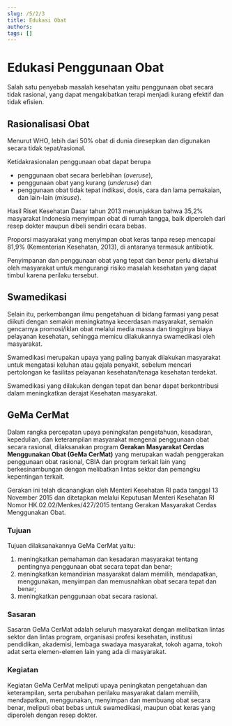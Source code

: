 ```yaml
---
slug: /5/2/3
title: Edukasi Obat
authors: 
tags: []
---
```


# Edukasi Penggunaan Obat

Salah satu penyebab masalah kesehatan yaitu penggunaan obat secara tidak rasional, yang dapat mengakibatkan terapi menjadi kurang efektif dan tidak efisien. 

## Rasionalisasi Obat

Menurut WHO, lebih dari 50% obat di dunia diresepkan dan digunakan secara tidak tepat/rasional. 

Ketidakrasionalan penggunaan obat dapat berupa 
- penggunaan obat secara berlebihan (_overuse_), 
- penggunaan obat yang kurang (_underuse_) dan 
- penggunaan obat tidak tepat indikasi, dosis, cara dan lama pemakaian, dan lain-lain (_misuse_).

Hasil Riset Kesehatan Dasar tahun 2013 menunjukkan bahwa 35,2% masyarakat Indonesia menyimpan obat di rumah tangga, baik diperoleh dari resep dokter maupun dibeli sendiri ecara bebas.

Proporsi masyarakat yang menyimpan obat keras tanpa resep mencapai 81,9% (Kementerian Kesehatan, 2013), di antaranya termasuk antibiotik. 

Penyimpanan dan penggunaan obat yang tepat dan benar perlu diketahui oleh masyarakat untuk mengurangi risiko masalah kesehatan yang dapat timbul karena perilaku tersebut.

## Swamedikasi

Selain itu, perkembangan ilmu pengetahuan di bidang farmasi yang pesat diikuti dengan semakin meningkatnya kecerdasan masyarakat, semakin gencarnya promosi/iklan obat melalui media massa dan tingginya biaya pelayanan kesehatan, sehingga memicu dilakukannya swamedikasi oleh masyarakat. 

Swamedikasi merupakan upaya yang paling banyak dilakukan masyarakat untuk mengatasi keluhan atau gejala penyakit, sebelum mencari pertolongan ke fasilitas pelayanan kesehatan/tenaga kesehatan terdekat. 

Swamedikasi yang dilakukan dengan tepat dan benar dapat berkontribusi dalam meningkatkan derajat Kesehatan masyarakat.

## GeMa CerMat

Dalam rangka percepatan upaya peningkatan pengetahuan, kesadaran, kepedulian, dan keterampilan masyarakat mengenai penggunaan obat secara rasional, dilaksanakan program **Gerakan Masyarakat Cerdas Menggunakan Obat (GeMa CerMat)** yang merupakan wadah penggerakan penggunaan obat rasional, CBIA dan program terkait lain yang berkesinambungan dengan melibatkan lintas sektor dan pemangku kepentingan terkait. 

Gerakan ini telah dicanangkan oleh Menteri Kesehatan RI pada tanggal 13 November 2015 dan ditetapkan melalui Keputusan Menteri Kesehatan RI Nomor HK.02.02/Menkes/427/2015 tentang Gerakan Masyarakat Cerdas Menggunakan Obat.

### Tujuan
Tujuan dilaksanakannya GeMa CerMat yaitu:
1. meningkatkan pemahaman dan kesadaran masyarakat tentang pentingnya penggunaan obat secara tepat dan benar;
2. meningkatkan kemandirian masyarakat dalam memilih, mendapatkan, menggunakan, menyimpan dan memusnahkan obat secara tepat dan benar;
3. meningkatkan penggunaan obat secara rasional.
### Sasaran
Sasaran GeMa CerMat adalah seluruh masyarakat dengan melibatkan lintas sektor dan lintas program, organisasi profesi kesehatan, institusi pendidikan, akademisi, lembaga swadaya masyarakat, tokoh agama, tokoh adat serta elemen-elemen lain yang ada di masyarakat.
### Kegiatan
Kegiatan GeMa CerMat meliputi upaya peningkatan pengetahuan dan keterampilan, serta perubahan perilaku masyarakat dalam memilih, mendapatkan, menggunakan, menyimpan dan membuang obat secara benar, meliputi obat bebas untuk swamedikasi, maupun obat keras yang diperoleh dengan resep dokter.

